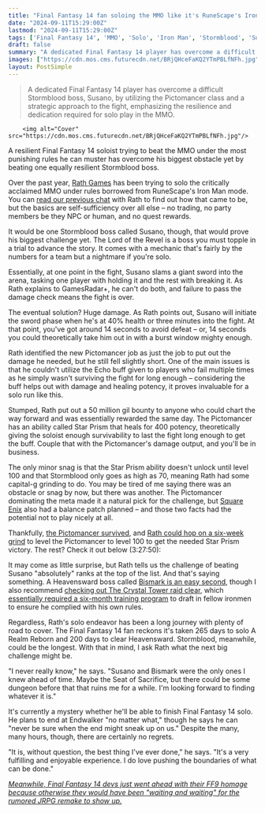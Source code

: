 ```yaml
---
title: "Final Fantasy 14 fan soloing the MMO like it's RuneScape's Ironman mode finally finishes a 12-week boss grind thanks to a 6-week grind for 1 healing spell"
date: "2024-09-11T15:29:00Z"
lastmod: "2024-09-11T15:29:00Z"
tags: ['Final Fantasy 14', 'MMO', 'Solo', 'Iron Man', 'Stormblood', 'Susano', 'Pictomancer', 'Challenge']
draft: false
summary: "A dedicated Final Fantasy 14 player has overcome a difficult Stormblood boss, Susano, by utilizing the Pictomancer class and a strategic approach to the fight, emphasizing the resilience and dedication required for solo play in the MMO."
images: ["https://cdn.mos.cms.futurecdn.net/BRjQHceFaKQ2YTmPBLfNFh.jpg"]
layout: PostSimple
---
```

> A dedicated Final Fantasy 14 player has overcome a difficult Stormblood boss, Susano, by utilizing the Pictomancer class and a strategic approach to the fight, emphasizing the resilience and dedication required for solo play in the MMO.


        <img alt="Cover" src="https://cdn.mos.cms.futurecdn.net/BRjQHceFaKQ2YTmPBLfNFh.jpg"/>
        
A resilient Final Fantasy 14 soloist trying to beat the MMO under the most punishing rules he can muster has overcome his biggest obstacle yet by beating one equally resilient Stormblood boss.

Over the past year, [Rath Games](https://www.youtube.com/@rathgames/featured) has been trying to solo the critically acclaimed MMO under rules borrowed from RuneScape's Iron Man mode. You can [read our previous chat](https://www.gamesradar.com/this-final-fantasy-14-player-has-spent-240-hours-truly-soloing-the-mmo-and-hasnt-even-finished-the-base-game-yet/) with Rath to find out how that came to be, but the basics are self-sufficiency over all else – no trading, no party members be they NPC or human, and no quest rewards.

It would be one Stormblood boss called Susano, though, that would prove his biggest challenge yet. The Lord of the Revel is a boss you must topple in a trial to advance the story. It comes with a mechanic that's fairly by the numbers for a team but a nightmare if you're solo.

Essentially, at one point in the fight, Susano slams a giant sword into the arena, tasking one player with holding it and the rest with breaking it. As Rath explains to GamesRadar+, he can't do both, and failure to pass the damage check means the fight is over.

The eventual solution? Huge damage. As Rath points out, Susano will initiate the sword phase when he's at 40% health or three minutes into the fight. At that point, you've got around 14 seconds to avoid defeat – or, 14 seconds you could theoretically take him out in with a burst window mighty enough.

Rath identified the new Pictomancer job as just the job to put out the damage he needed, but he still fell slightly short. One of the main issues is that he couldn't utilize the Echo buff given to players who fail multiple times as he simply wasn't surviving the fight for long enough – considering the buff helps out with damage and healing potency, it proves invaluable for a solo run like this.

Stumped, Rath put out a 50 million gil bounty to anyone who could chart the way forward and was essentially rewarded the same day. The Pictomancer has an ability called Star Prism that heals for 400 potency, theoretically giving the soloist enough survivability to last the fight long enough to get the buff. Couple that with the Pictomancer's damage output, and you'll be in business.

The only minor snag is that the Star Prism ability doesn't unlock until level 100 and that Stormblood only goes as high as 70, meaning Rath had some capital-g grinding to do. You may be tired of me saying there was an obstacle or snag by now, but there was another. The Pictomancer dominating the meta made it a natural pick for the challenge, but [Square Enix](https://www.gamesradar.com/tag/square_enix/) also had a balance patch planned – and those two facts had the potential not to play nicely at all.

Thankfully, [the Pictomancer survived](https://www.gamesradar.com/games/final-fantasy/final-fantasy-14s-big-dawntrail-balance-patch-is-here-to-raise-the-dps-of-certain-jobs-rather-than-lower-them-as-pictomancer-mains-survive-nerf-free-and-vipers-only-get-sort-of-simplified/), and [Rath could hop on a six-week grind](https://x.com/RathGames/status/1818276951926427684) to level the Pictomancer to level 100 to get the needed Star Prism victory. The rest? Check it out below (3:27:50):

It may come as little surprise, but Rath tells us the challenge of beating Susano "absolutely" ranks at the top of the list. And that's saying something. A Heavensward boss called [Bismark is an easy second](https://www.youtube.com/watch?v=VM6xDaRddVQ&t=272s), though I also recommend [checking out The Crystal Tower raid clear](https://www.youtube.com/watch?v=uy1WUbaeER4&t=1s), which[ essentially required a six-month training program](https://www.gamesradar.com/final-fantasy-14-soloist-saves-265-hour-challenge-run-based-on-the-grindiest-mmo-around-by-spending-6-months-training-14-other-players-for-raid-help/) to draft in fellow ironmen to ensure he complied with his own rules.

Regardless, Rath's solo endeavor has been a long journey with plenty of road to cover. The Final Fantasy 14 fan reckons it's taken 265 days to solo A Realm Reborn and 200 days to clear Heavensward. Stormblood, meanwhile, could be the longest. With that in mind, I ask Rath what the next big challenge might be.

"I never really know," he says. "Susano and Bismark were the only ones I knew ahead of time. Maybe the Seat of Sacrifice, but there could be some dungeon before that that ruins me for a while. I'm looking forward to finding whatever it is."

It's currently a mystery whether he'll be able to finish Final Fantasy 14 solo. He plans to end at Endwalker "no matter what," though he says he can "never be sure when the end might sneak up on us." Despite the many, many hours, though, there are certainly no regrets.

"It is, without question, the best thing I've ever done," he says. "It's a very fulfilling and enjoyable experience. I do love pushing the boundaries of what can be done."

[<em>Meanwhile, Final Fantasy 14 devs just went ahead with their FF9 homage because otherwise they would have been "waiting and waiting" for the rumored JRPG remake to show up.</em>](https://www.gamesradar.com/games/final-fantasy/final-fantasy-14-devs-just-went-ahead-with-their-ff9-homage-because-otherwise-they-would-have-been-waiting-and-waiting-for-the-rumored-jrpg-remake-to-show-up/)
        